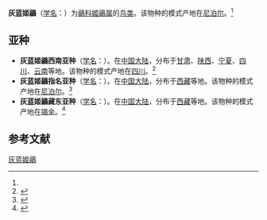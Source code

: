 {{Speciesbox
| name = 灰蓝姬鶲
| status = 
| status_system = 
| image = 
| genus = Ficedula
| species = leucomelanura
| authority = (Hodgson)<ref name='id3814'>{{cite web| url =http://www.bioinfo.cn/db05/BjdwSpecies.php?action=view&id=3814| title =灰蓝姬鶲| work =《中国动物物种编目数据库》| publisher =中国科学院微生物研究所| author =中国科学院动物研究所| accessdate =2009-04-04| deadurl =yes| archiveurl =https://web.archive.org/web/20160305075912/http://www.bioinfo.cn/db05/BjdwSpecies.php?action=view&id=3814| archivedate =2016-03-05}}</ref>
}}

'''灰蓝姬鶲'''（[[学名|学名]]：{{lang|la|''Ficedula leucomelanura''}}）为[[鶲科|鶲科]][[姬鶲属|姬鶲属]]的[[鸟类|鸟类]]。该物种的模式产地在[[尼泊尔|尼泊尔]]。<ref name='id3814'/>

==亚种==
*'''灰蓝姬鶲西南亚种'''（[[学名|学名]]：{{lang|la|''Ficedula leucomelanura diversa''}}）。在[[中国大陆|中国大陆]]，分布于[[甘肃|甘肃]]、[[陕西|陕西]]、[[宁夏|宁夏]]、[[四川|四川]]、[[云南|云南]]等地。该物种的模式产地在[[四川|四川]]。<ref name='id3815'>{{cite web| url =http://www.bioinfo.cn/db05/BjdwSpecies.php?action=view&id=3815| title =灰蓝姬鶲西南亚种| work =《中国动物物种编目数据库》| publisher =中国科学院微生物研究所| author =中国科学院动物研究所| accessdate =2009-04-04| deadurl =yes| archiveurl =https://web.archive.org/web/20160305023045/http://www.bioinfo.cn/db05/BjdwSpecies.php?action=view&id=3815| archivedate =2016-03-05}}</ref>
*'''灰蓝姬鶲指名亚种'''（[[学名|学名]]：{{lang|la|''Ficedula leucomelanura leucomelanura''}}）。在[[中国大陆|中国大陆]]，分布于[[西藏|西藏]]等地。该物种的模式产地在[[尼泊尔|尼泊尔]]。<ref name='id3816'>{{cite web| url =http://www.bioinfo.cn/db05/BjdwSpecies.php?action=view&id=3816| title =灰蓝姬鶲指名亚种| work =《中国动物物种编目数据库》| publisher =中国科学院微生物研究所| author =中国科学院动物研究所| accessdate =2009-04-04| deadurl =yes| archiveurl =https://web.archive.org/web/20160305062821/http://www.bioinfo.cn/db05/BjdwSpecies.php?action=view&id=3816| archivedate =2016-03-05}}</ref>
*'''灰蓝姬鶲藏东亚种'''（[[学名|学名]]：{{lang|la|''Ficedula leucomelanura minuta''}}）。在[[中国大陆|中国大陆]]，分布于[[西藏|西藏]]等地。该物种的模式产地在[[锡金|锡金]]。<ref name='id3817'>{{cite web| url =http://www.bioinfo.cn/db05/BjdwSpecies.php?action=view&id=3817| title =灰蓝姬鶲藏东亚种| work =《中国动物物种编目数据库》| publisher =中国科学院微生物研究所| author =中国科学院动物研究所| accessdate =2009-04-04| deadurl =yes| archiveurl =https://web.archive.org/web/20160305020159/http://www.bioinfo.cn/db05/BjdwSpecies.php?action=view&id=3817| archivedate =2016-03-05}}</ref>

== 参考文献 ==
{{reflist}}
{{Taxonbar|from=Q15233026}}

[[Category:姬鹟属|灰蓝姬鶲]]


{{雀形目小作品}}